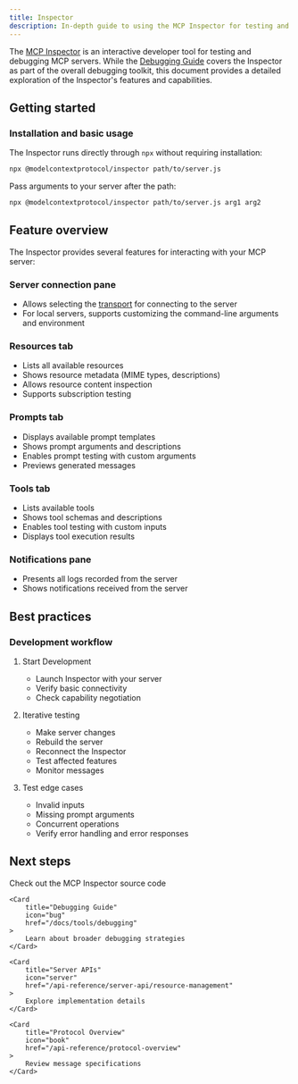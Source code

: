 ```yaml
---
title: Inspector
description: In-depth guide to using the MCP Inspector for testing and debugging Model Context Protocol servers
---
```


The [MCP Inspector](https://github.com/modelcontextprotocol/inspector) is an interactive developer tool for testing and debugging MCP servers. While the [Debugging Guide](/docs/tools/debugging) covers the Inspector as part of the overall debugging toolkit, this document provides a detailed exploration of the Inspector's features and capabilities.

## Getting started

### Installation and basic usage

The Inspector runs directly through `npx` without requiring installation:

```bash
npx @modelcontextprotocol/inspector path/to/server.js
```

Pass arguments to your server after the path:
```bash
npx @modelcontextprotocol/inspector path/to/server.js arg1 arg2
```

## Feature overview

The Inspector provides several features for interacting with your MCP server:

### Server connection pane
- Allows selecting the [transport](/docs/concepts/transports) for connecting to the server
- For local servers, supports customizing the command-line arguments and environment

### Resources tab
- Lists all available resources
- Shows resource metadata (MIME types, descriptions)
- Allows resource content inspection
- Supports subscription testing

### Prompts tab
- Displays available prompt templates
- Shows prompt arguments and descriptions
- Enables prompt testing with custom arguments
- Previews generated messages

### Tools tab
- Lists available tools
- Shows tool schemas and descriptions
- Enables tool testing with custom inputs
- Displays tool execution results

### Notifications pane
- Presents all logs recorded from the server
- Shows notifications received from the server

## Best practices

### Development workflow

1. Start Development
   - Launch Inspector with your server
   - Verify basic connectivity
   - Check capability negotiation

2. Iterative testing
   - Make server changes
   - Rebuild the server
   - Reconnect the Inspector
   - Test affected features
   - Monitor messages

3. Test edge cases
   - Invalid inputs
   - Missing prompt arguments
   - Concurrent operations
   - Verify error handling and error responses

## Next steps

<CardGroup cols={2}>
    <Card
        title="MCP Inspector"
        icon="github"
        href="https://github.com/modelcontextprotocol/inspector"
    >
        Check out the MCP Inspector source code
    </Card>

    <Card
        title="Debugging Guide"
        icon="bug"
        href="/docs/tools/debugging"
    >
        Learn about broader debugging strategies
    </Card>

    <Card
        title="Server APIs"
        icon="server"
        href="/api-reference/server-api/resource-management"
    >
        Explore implementation details
    </Card>

    <Card
        title="Protocol Overview"
        icon="book"
        href="/api-reference/protocol-overview"
    >
        Review message specifications
    </Card>
</CardGroup>
